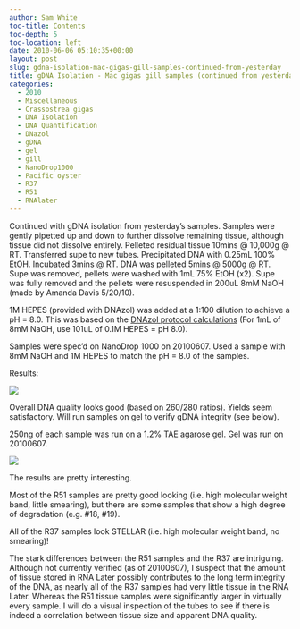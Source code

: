 ```yaml
---
author: Sam White
toc-title: Contents
toc-depth: 5
toc-location: left
date: 2010-06-06 05:10:35+00:00
layout: post
slug: gdna-isolation-mac-gigas-gill-samples-continued-from-yesterday
title: gDNA Isolation - Mac gigas gill samples (continued from yesterday)
categories:
  - 2010
  - Miscellaneous
  - Crassostrea gigas
  - DNA Isolation
  - DNA Quantification
  - DNazol
  - gDNA
  - gel
  - gill
  - NanoDrop1000
  - Pacific oyster
  - R37
  - R51
  - RNAlater
---
```


Continued with gDNA isolation from yesterday's samples. Samples were gently pipetted up and down to further dissolve remaining tissue, although tissue did not dissolve entirely. Pelleted residual tissue 10mins @ 10,000g @ RT. Transferred supe to new tubes. Precipitated DNA with 0.25mL 100% EtOH. Incubated 3mins @ RT. DNA was pelleted 5mins @ 5000g @ RT. Supe was removed, pellets were washed with 1mL 75% EtOH (x2). Supe was fully removed and the pellets were resuspended in 200uL 8mM NaOH (made by Amanda Davis 5/20/10).

1M HEPES (provided with DNAzol) was added at a 1:100 dilution to achieve a pH = 8.0. This was based on the [DNAzol protocol calculations](https://www.mrcgene.com/dna-isolation/dnazol) (For 1mL of 8mM NaOH, use 101uL of 0.1M HEPES = pH 8.0).

Samples were spec'd on NanoDrop 1000 on 20100607. Used a sample with 8mM NaOH and 1M HEPES to match the pH = 8.0 of the samples.

Results:

![](https://eagle.fish.washington.edu/Arabidopsis/20100607%20gDNA-01.JPG)

Overall DNA quality looks good (based on 260/280 ratios). Yields seem satisfactory. Will run samples on gel to verify gDNA integrity (see below).

250ng of each sample was run on a 1.2% TAE agarose gel. Gel was run on 20100607.

![](https://eagle.fish.washington.edu/Arabidopsis/20100607.jpg)

The results are pretty interesting.

Most of the R51 samples are pretty good looking (i.e. high molecular weight band, little smearing), but there are some samples that show a high degree of degradation (e.g. #18, #19).

All of the R37 samples look STELLAR (i.e. high molecular weight band, no smearing)!

The stark differences between the R51 samples and the R37 are intriguing. Although not currently verified (as of 20100607), I suspect that the amount of tissue stored in RNA Later possibly contributes to the long term integrity of the DNA, as nearly all of the R37 samples had very little tissue in the RNA Later. Whereas the R51 tissue samples were significantly larger in virtually every sample. I will do a visual inspection of the tubes to see if there is indeed a correlation between tissue size and apparent DNA quality.

